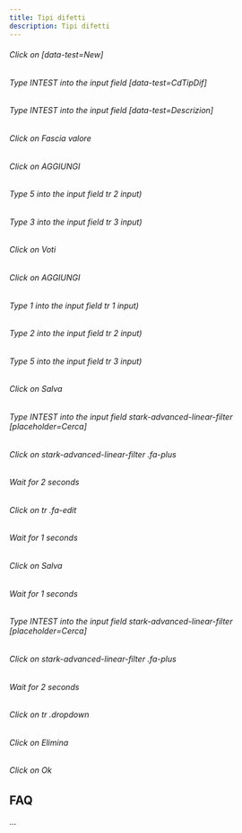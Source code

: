 ```yaml
---
title: Tipi difetti
description: Tipi difetti
---
```

###### Click on \[data-test=New\]

###### Type INTEST into the input field \[data-test=CdTipDif\]

###### Type INTEST into the input field \[data-test=Descrizion\]

###### Click on Fascia valore

###### Click on AGGIUNGI

###### Type 5 into the input field tr 2 input)

###### Type 3 into the input field tr 3 input)

###### Click on Voti

###### Click on AGGIUNGI

###### Type 1 into the input field tr 1 input)

###### Type 2 into the input field tr 2 input)

###### Type 5 into the input field tr 3 input)

###### Click on Salva

###### Type INTEST into the input field stark-advanced-linear-filter \[placeholder=Cerca\]

###### Click on stark-advanced-linear-filter .fa-plus

###### Wait for 2 seconds

###### Click on tr .fa-edit

###### Wait for 1 seconds

###### Click on Salva

###### Wait for 1 seconds

###### Type INTEST into the input field stark-advanced-linear-filter \[placeholder=Cerca\]

###### Click on stark-advanced-linear-filter .fa-plus

###### Wait for 2 seconds

###### Click on tr .dropdown

###### Click on Elimina

###### Click on Ok

FAQ
---

...